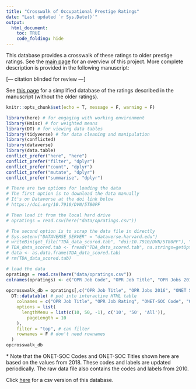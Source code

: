 ```yaml
---
title: "Crosswalk of Occupational Prestige Ratings"
date: "Last updated `r Sys.Date()`"
output: 
  html_document:
    toc: TRUE
    code_folding: hide
---
```


This database provides a crosswalk of these ratings to older prestige ratings. See the [main page](https://occupational-prestige.github.io/opratings/index.html) for an overview of this project. More complete description is provided in the following manuscript:

[--- citation blinded for review ---]
<!-- 
<font size="2">Hughes, B. T., Srivastava, S., Leszko, M., & Condon, D. M. (under review). Occupational Prestige: The Status Component of Socioeconomic Status. *Journal of Personality and Social Psychology*.</font>
ALSO!!!
in _site.yml, replace:
https://github.com/
with:
https://github.com/occupational-prestige/opratings
and:
https://psyarxiv.com
with:
https://psyarxiv.com/6qgxv/
AND DON'T FORGET TO UPDATE THE OTHER PAGES WITH THE CORRECT CITATION INFO AND LINKS.

-->


See [this page](https://occupational-prestige.github.io/opratings/opratings.html) for a simplified database of the ratings described in the manuscript (without the older ratings).

```r
knitr::opts_chunk$set(echo = T, message = F, warning = F)
```

```r
library(here) # for engaging with working environment
library(Hmisc) # for weighted means
library(DT) # for viewing data tables
library(tidyverse) # for data cleaning and manipulation
library(conflicted)
library(dataverse)
library(data.table)
conflict_prefer("here", "here")
conflict_prefer("filter", "dplyr")
conflict_prefer("count", "dplyr")
conflict_prefer("mutate", "dplyr")
conflict_prefer("summarise", "dplyr")

# There are two options for loading the data
# The first option is to download the data manually
# It's on Dataverse at the doi link below
# https://doi.org/10.7910/DVN/5T80PF

# Then load it from the local hard drive
# opratings = read.csv(here("data/opratings.csv"))

# The second option is to scrap the data file in directly
# Sys.setenv("DATAVERSE_SERVER" = "dataverse.harvard.edu")
# writeBin(get_file("TDA_data_scored.tab", "doi:10.7910/DVN/5T80PF"), "TDA_data_scored.tab")
# TDA_data_scored.tab <- fread("TDA_data_scored.tab", na.strings=getOption("<NA>","NA"))
# data <- as.data.frame(TDA_data_scored.tab)
# rm(TDA_data_scored.tab)

```

```r
# load the data 
opratings = read.csv(here("data/opratings.csv"))
colnames(opratings) <- c("OPR Job Code", "OPR Job Title", "OPR Jobs 2016", "OPR Field Code", "OPR Field Title", "OPR Field 2016", "ONET SOC 2018 Code", "ONET SOC 2018 Title", "ONET SOC 2010 Code", "ONET SOC 2010 Title", "Census Code 1980", "Census Title 1980", "GSS Ratings 1989", "Census Code 2010", "Census Titles 2010", "GSS Ratings 2012")
                
opcrosswalk_db = opratings[,c("OPR Job Title", "OPR Jobs 2016", "ONET SOC 2018 Code", "ONET SOC 2018 Title", "Census Code 1980", "Census Title 1980", "GSS Ratings 1989", "Census Code 2010", "Census Titles 2010", "GSS Ratings 2012")] %>%
  DT::datatable( # put into interactive HTML table
    colnames = c("OPR Job Title", "OPR Job Rating", "ONET-SOC Code", "ONET-SOC Title", "Census Code 1980", "Census Title 1980", "GSS Ratings 1989", "Census Code 2010", "Census Titles 2010", "GSS Ratings 2012"), #colnames
    options = list(
      lengthMenu = list(c(10, 50, -1), c('10', '50', 'All')),
        pageLength = 10
    ),
    filter = "top", # can filter
    rownames = F # don't need rownames
  )
opcrosswalk_db
```

\* Note that the ONET-SOC Codes and ONET-SOC Titles shown here are based on the values from 2018. These codes and labels are updated periodically. The raw data file also contains the codes and labels from 2010.

Click [here](https://raw.githubusercontent.com/occupational-prestige/opratings/main/data/opratings.csv) for a csv version of this database.
